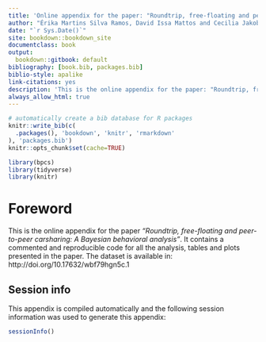 ```yaml
--- 
title: 'Online appendix for the paper: "Roundtrip, free-floating and peer-to-peer carsharing: A Bayesian behavioral analysis"'
author: "Érika Martins Silva Ramos, David Issa Mattos and Cecilia Jakobsson Bergstad"
date: "`r Sys.Date()`"
site: bookdown::bookdown_site
documentclass: book
output:
  bookdown::gitbook: default
bibliography: [book.bib, packages.bib]
biblio-style: apalike
link-citations: yes
description: 'This is the online appendix for the paper: "Roundtrip, free-floating and peer-to-peer carsharing: A Bayesian behavioral analysis"'
always_allow_html: true
---
```


```r
# automatically create a bib database for R packages
knitr::write_bib(c(
  .packages(), 'bookdown', 'knitr', 'rmarkdown'
), 'packages.bib')
knitr::opts_chunk$set(cache=TRUE)

library(bpcs)
library(tidyverse)
library(knitr)
```

# Foreword

This is the online appendix for the paper *"Roundtrip, free-floating and peer-to-peer carsharing: A Bayesian behavioral analysis"*. It contains a commented and reproducible code for all the analysis, tables and plots presented in the paper. The dataset is available in: http://doi.org/10.17632/wbf79hgn5c.1

## Session info

This appendix is compiled automatically and the following session information was used to generate this appendix:

```r
sessionInfo()
```




